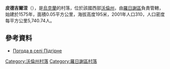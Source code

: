 {{coord|50|52|58|N|25|3|16|E|scale:30000|display=title}}

'''皮德吉爾涅'''（{{lang-uk|Підгірне}}），是[[烏克蘭|烏克蘭]]的村落，位於該國西部[[沃倫州|沃倫州]]，由[[羅日謝區|羅日謝區]]負責管轄，始建於1575年，面積0.05平方公里，海拔高度195米，2001年人口310，人口密度每平方公里5,740.74人。

==參考資料==
* [http://weather.in.ua/ua/volynskaja/20524 Погода в селі Підгірне] {{Wayback|url=http://weather.in.ua/ua/volynskaja/20524 |date=20111219115804 }}

[[Category:沃倫州村落|Category:沃倫州村落]]
[[Category:羅日謝區村落|Category:羅日謝區村落]]


{{Volyn-geo-stub}}